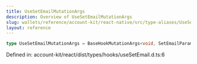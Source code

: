 ```yaml
---
title: UseSetEmailMutationArgs
description: Overview of UseSetEmailMutationArgs
slug: wallets/reference/account-kit/react-native/src/type-aliases/UseSetEmailMutationArgs
layout: reference
---
```


```ts
type UseSetEmailMutationArgs = BaseHookMutationArgs<void, SetEmailParams>;
```

Defined in: account-kit/react/dist/types/hooks/useSetEmail.d.ts:6
